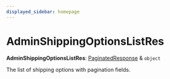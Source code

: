 ```yaml
---
displayed_sidebar: homepage
---
```



# AdminShippingOptionsListRes

 **AdminShippingOptionsListRes**: [PaginatedResponse](../interfaces/medusa.PaginatedResponse.mdx) & `object`

The list of shipping options with pagination fields.
